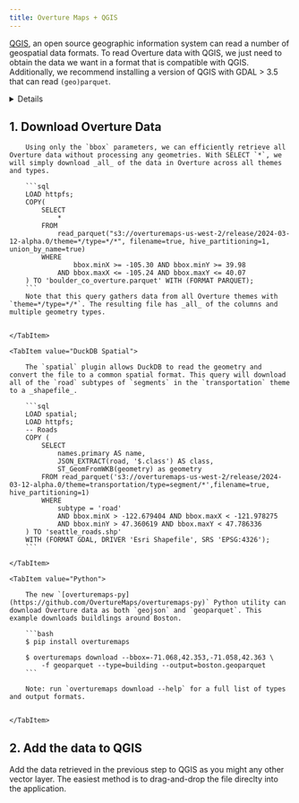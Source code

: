 ```yaml
---
title: Overture Maps + QGIS
---
```




[QGIS](https://www.qgis.org/), an open source geographic information system can read a number of geospatial data formats. To read Overture data with QGIS, we just need to obtain the data we want in a format that is compatible with QGIS. Additionally, we recommend installing a version of QGIS with GDAL > 3.5 that can read `(geo)parquet`.

<details>

    <summary>Instructions: Install a version of QGIS with GDAL > 3.5 that can read `(geo)parquet`</summary>

    <Tabs>
        <TabItem value="mac" label="MacOS" default>
            The [conda packages](https://anaconda.org/conda-forge/qgis) of QGIS have support for Parquet.

            You can find the latest installers for Mac here: [github.com/opengisch/qgis-conda-builder/releases](https://github.com/opengisch/qgis-conda-builder/releases)
        </TabItem>

        <TabItem value="windows" label="Windows" default>
            Most distributions of QGIS for Windows have support for parquet.
        </TabItem>

        <TabItem value="linux" label="Linux" default>
            The [conda packages](https://anaconda.org/conda-forge/qgis) of QGIS have support for Parquet.

            Additionally, there is a Flatpak QGIS package that includes support for Parquet:

            ```bash
            flatpak install --user https://dl.flathub.org/build-repo/94031/org.qgis.qgis.flatpakref
            ```
        </TabItem>
    </Tabs>
</details>

## 1. Download Overture Data

<Tabs>
    <TabItem value="DuckDB">

        Using only the `bbox` parameters, we can efficiently retrieve all Overture data without processing any geometries. With SELECT `*`, we will simply download _all_ of the data in Overture across all themes and types.

        ```sql
        LOAD httpfs;
        COPY(
            SELECT
		        *
	        FROM
		        read_parquet("s3://overturemaps-us-west-2/release/2024-03-12-alpha.0/theme=*/type=*/*", filename=true, hive_partitioning=1, union_by_name=true)
	        WHERE
		            bbox.minX >= -105.30 AND bbox.minY >= 39.98
                AND bbox.maxX <= -105.24 AND bbox.maxY <= 40.07
        ) TO 'boulder_co_overture.parquet' WITH (FORMAT PARQUET);
        ```
        Note that this query gathers data from all Overture themes with `theme=*/type=*/*`. The resulting file has _all_ of the columns and multiple geometry types.


    </TabItem>

    <TabItem value="DuckDB Spatial">

        The `spatial` plugin allows DuckDB to read the geometry and convert the file to a common spatial format. This query will download all of the `road` subtypes of `segments` in the `transportation` theme to a _shapefile_.

        ```sql
        LOAD spatial;
        LOAD httpfs;
        -- Roads
        COPY (
            SELECT
                names.primary AS name,
                JSON_EXTRACT(road, '$.class') AS class,
                ST_GeomFromWKB(geometry) as geometry
            FROM read_parquet('s3://overturemaps-us-west-2/release/2024-03-12-alpha.0/theme=transportation/type=segment/*',filename=true, hive_partitioning=1)
            WHERE
                subtype = 'road'
                AND bbox.minX > -122.679404 AND bbox.maxX < -121.978275
                AND bbox.minY > 47.360619 AND bbox.maxY < 47.786336
        ) TO 'seattle_roads.shp'
        WITH (FORMAT GDAL, DRIVER 'Esri Shapefile', SRS 'EPSG:4326');
        ```

    </TabItem>

    <TabItem value="Python">

        The new `[overturemaps-py](https://github.com/OvertureMaps/overturemaps-py)` Python utility can download Overture data as both `geojson` and `geoparquet`. This example downloads buildlings around Boston.

        ```bash
        $ pip install overturemaps

        $ overturemaps download --bbox=-71.068,42.353,-71.058,42.363 \
            -f geoparquet --type=building --output=boston.geoparquet
        ```

        Note: run `overturemaps download --help` for a full list of types and output formats.


    </TabItem>

</Tabs>

## 2. Add the data to QGIS
Add the data retrieved in the previous step to QGIS as you might any other vector layer. The easiest method is to drag-and-drop the file direclty into the application.

<!-- Add images and GIFs? --another -->

